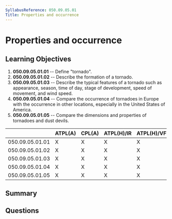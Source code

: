 ```yaml
---
SyllabusReference: 050.09.05.01
Title: Properties and occurrence
---
```


# Properties and occurrence

## Learning Objectives

1.  **050.09.05.01.01** -- Define "tornado".
2.  **050.09.05.01.02** -- Describe the formation of a tornado.
3.  **050.09.05.01.03** -- Describe the typical features of a tornado such as
    appearance, season, time of day, stage of development, speed of movement, and
    wind speed.
4.  **050.09.05.01.04** -- Compare the occurrence of tornadoes in Europe with the
    occurrence in other locations, especially in the United States of America.
5.  **050.09.05.01.05** -- Compare the dimensions and properties of tornadoes and
    dust devils.

|                 | ATPL(A) | CPL(A) | ATPL(H)/IR | ATPL(H)/VFR | CPL(H) | IR | CBIR(A) |
| --------------- | ------- | ------ | ---------- | ----------- | ------ | -- | ------- |
| 050.09.05.01.01 | X       | X      | X          | X           | X      | X  | X       |
| 050.09.05.01.02 | X       | X      | X          | X           | X      |    |         |
| 050.09.05.01.03 | X       | X      | X          | X           | X      |    |         |
| 050.09.05.01.04 | X       | X      | X          | X           | X      |    |         |
| 050.09.05.01.05 | X       | X      | X          | X           | X      |    |         |

## Summary

## Questions

